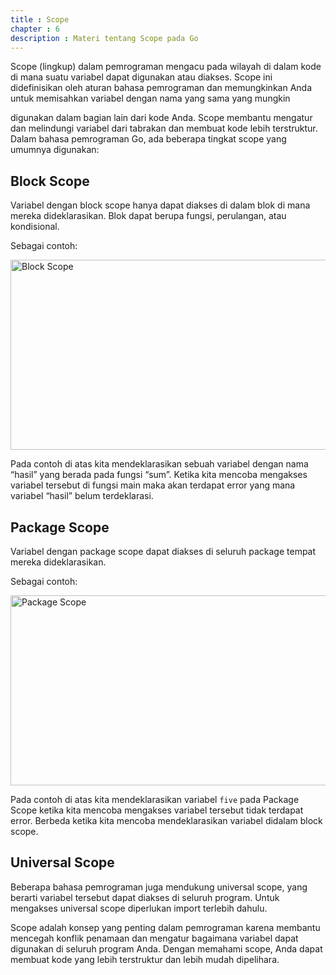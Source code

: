 ```yaml
---
title : Scope
chapter : 6
description : Materi tentang Scope pada Go
---
```


Scope (lingkup) dalam pemrograman mengacu pada wilayah di dalam kode 
di mana suatu variabel dapat digunakan atau diakses. Scope ini 
didefinisikan oleh aturan bahasa pemrograman dan memungkinkan Anda 
untuk memisahkan variabel dengan nama yang sama yang mungkin 

digunakan dalam bagian lain dari kode Anda. Scope membantu mengatur 
dan melindungi variabel dari tabrakan dan membuat kode lebih terstruktur.
Dalam bahasa pemrograman Go, ada beberapa tingkat scope yang 
umumnya digunakan:

## Block Scope

Variabel dengan block scope hanya dapat diakses di dalam 
blok di mana mereka dideklarasikan. Blok dapat berupa fungsi, 
perulangan, atau kondisional.

Sebagai contoh:

<Image src="/content/bab-6-7.webp" width="618" height="304" alt="Block Scope" />

Pada contoh di atas kita mendeklarasikan sebuah variabel dengan nama 
“hasil” yang berada pada fungsi “sum”. Ketika kita mencoba mengakses 
variabel tersebut di fungsi main maka akan terdapat error yang mana 
variabel “hasil” belum terdeklarasi. 

## Package Scope

Variabel dengan package scope dapat diakses di 
seluruh package tempat mereka dideklarasikan.

Sebagai contoh:

<Image src="/content/bab-6-8.webp" width="618" height="304" alt="Package Scope" />

Pada contoh di atas kita mendeklarasikan variabel `five` pada Package 
Scope ketika kita mencoba mengakses variabel tersebut tidak terdapat 
error. Berbeda ketika kita mencoba mendeklarasikan variabel didalam 
block scope.

## Universal Scope

Beberapa bahasa pemrograman juga mendukung 
universal scope, yang berarti variabel tersebut dapat diakses di seluruh 
program. Untuk mengakses universal scope diperlukan import terlebih 
dahulu.

Scope adalah konsep yang penting dalam pemrograman karena membantu 
mencegah konflik penamaan dan mengatur bagaimana variabel dapat 
digunakan di seluruh program Anda. Dengan memahami scope, Anda 
dapat membuat kode yang lebih terstruktur dan lebih mudah dipelihara.